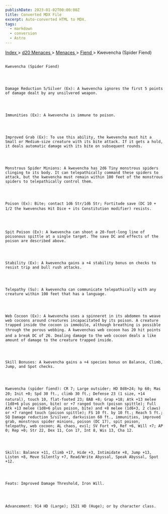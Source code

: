 ```yaml
---
publishDate: 2023-01-02T00:00:00Z
title: Converted MDX File
excerpt: Auto-converted HTML to MDX.
tags:
  - markdown
  - conversion
  - Astro
---
```







[
      Index
     ](-index)
     >
     [
      d20 Menaces
     ](menaces-d20-index)
     >
     [
      Menaces
     ](menaces-d20-menaces-index)
     >
     [
      Fiend
     ](menaces-d20-menaces-fiend-index)
     > Kwevencha (Spider Fiend)
    




## 
    Kwevencha (Spider Fiend)
   



    Damage Reduction 5/Silver (Ex): A kwevencha ignores the first 5 points of damage dealt by any unsilvered weapon.
   



    Immunities (Ex): A kwevencha is immune to poison.
   



    Improved Grab (Ex): To use this ability, the kwevencha must hit a Small or Medium-size creature with its bite attack. If it gets a hold, it deals automatic damage with its bite on subsequent rounds.
   



    Monstrous Spider Minions: A kwevencha has 2d6 Tiny monstrous spiders clinging to its body. It can telepathically command these spiders to attack, but the kwevencha must remain within 100 feet of the monstrous spiders to telepathically control them.
   



    Poison (Ex): Bite; contact 1d6 Str/1d6 Str; Fortitude save (DC 10 + 1/2 the kwevenchas Hit Dice + its Constitution modifier) resists.
   



    Spit Poison (Ex): A kwevencha can shoot a 20-foot-long line of poisonous spittle at a single target. The save DC and effects of the poison are described above.
   



    Stability (Ex): A kwevencha gains a +4 stability bonus on checks to resist trip and bull rush attacks.
   



    Telepathy (Su): A kwevencha can communicate telepathically with any creature within 100 feet that has a language.
   



    Web Cocoon (Ex): A kwevencha uses a spinneret in its abdomen to weave web cocoons around creatures incapacitated by its poison. A creature trapped inside the cocoon is immobile, although breathing is possible through the porous webbing. A kwevenchas web cocoon has 20 hit points and a break DC of 26. Dealing damage to the web cocoon deals a like amount of damage to the creature trapped inside.
   



    Skill Bonuses: A kwevencha gains a +4 species bonus on Balance, Climb, Jump, and Spot checks.
   



    Kwevencha (spider fiend): CR 7; Large outsider; HD 8d8+24; hp 60; Mas 20; Init +0; Spd 30 ft., climb 30 ft.; Defense 23 (1 size, +14 natural), touch 10, flat-footed 23; BAB +8; Grap +18; Atk +13 melee (1d8+6 plus poison, bite) or +7 ranged touch (poison spittle); Full Atk +13 melee (1d8+6 plus poison, bite) and +8 melee (1d6+3, 2 claws) or +7 ranged touch (poison spittle); FS 10 ft. by 10 ft.; Reach 5 ft.; SQ Damage reduction 5/silver, darkvision 60 ft., immunities, improved grab, monstrous spider minions, poison (DC 17), spit poison, telepathy, web cocoon; AL chaos, evil; SV Fort +9, Ref +6, Will +7; AP 0; Rep +0; Str 22, Dex 11, Con 17, Int 8, Wis 13, Cha 12.
   



    Skills: Balance +11, Climb +17, Hide +3, Intimidate +8, Jump +13, Listen +8, Move Silently +7, Read/Write Abyssal, Speak Abyssal, Spot +12.
   



    Feats: Improved Damage Threshold, Iron Will.
   



    Advancement: 914 HD (Large); 1521 HD (Huge); or by character class.
   





